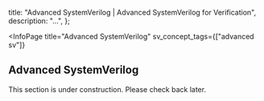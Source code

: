 
  title: "Advanced SystemVerilog | Advanced SystemVerilog for Verification",
  description: "...",
};

<InfoPage
  title="Advanced SystemVerilog"
  sv_concept_tags={["advanced sv"]}
>

  ## Advanced SystemVerilog

  This section is under construction. Please check back later.

</InfoPage>